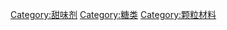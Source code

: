{{Commonscat|Sugars}}

[[Category:甜味剂|Category:甜味剂]]
[[Category:糖类|Category:糖类]]
[[Category:颗粒材料|Category:颗粒材料]]